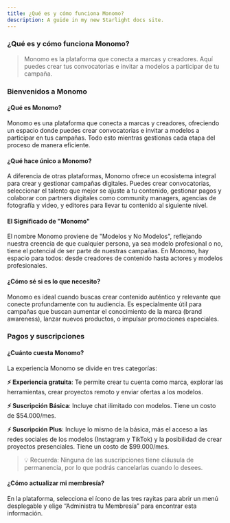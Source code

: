 ```yaml
---
title: ¿Qué es y cómo funciona Monomo?
description: A guide in my new Starlight docs site.
---
```

### ¿Qué es y cómo funciona Monomo?

> Monomo es la plataforma que conecta a marcas y creadores. Aquí puedes crear tus convocatorias e invitar a modelos a participar de tu campaña.
> 

### Bienvenidos a Monomo

#### ¿Qué es Monomo?

Monomo es una plataforma que conecta a marcas y creadores, ofreciendo un espacio donde puedes crear convocatorias e invitar a modelos a participar en tus campañas. Todo esto mientras gestionas cada etapa del proceso de manera eficiente.

#### ¿Qué hace único a Monomo?

A diferencia de otras plataformas, Monomo ofrece un ecosistema integral para crear y gestionar campañas digitales. Puedes crear convocatorias, seleccionar el talento que mejor se ajuste a tu contenido, gestionar pagos y colaborar con partners digitales como community managers, agencias de fotografía y video, y editores para llevar tu contenido al siguiente nivel.

#### El Significado de "Monomo"

El nombre Monomo proviene de "Modelos y No Modelos", reflejando nuestra creencia de que cualquier persona, ya sea modelo profesional o no, tiene el potencial de ser parte de nuestras campañas. En Monomo, hay espacio para todos: desde creadores de contenido hasta actores y modelos profesionales.

#### ¿Cómo sé si es lo que necesito?

Monomo es ideal cuando buscas crear contenido auténtico y relevante que conecte profundamente con tu audiencia. Es especialmente útil para campañas que buscan aumentar el conocimiento de la marca (brand awareness), lanzar nuevos productos, o impulsar promociones especiales.

### Pagos y suscripciones

#### ¿Cuánto cuesta Monomo?

La experiencia Monomo se divide en tres categorías:

**⚡ Experiencia gratuita**: Te permite crear tu cuenta como marca, explorar las herramientas, crear proyectos remoto y enviar ofertas a los modelos.

**⚡ Suscripción** **Básica**: Incluye chat ilimitado con modelos. Tiene un costo de $54.000/mes.

**⚡ Suscripción** **Plus**: Incluye lo mismo de la básica, más el acceso a las redes sociales de los modelos (Instagram y TikTok) y la posibilidad de crear proyectos presenciales. Tiene un costo de $99.000/mes.

> 💡 Recuerda: Ninguna de las suscripciones tiene cláusula de permanencia, por lo que podrás cancelarlas cuando lo desees.
> 

#### **¿Cómo actualizar mi membresía?**

En la plataforma, selecciona el ícono de las tres rayitas para abrir un menú desplegable y elige “Administra tu Membresía” para encontrar esta información.
